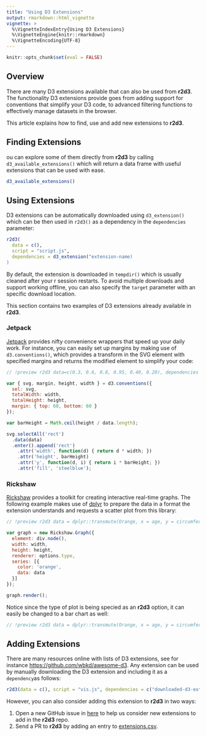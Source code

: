 ```yaml
---
title: "Using D3 Extensions"
output: rmarkdown::html_vignette
vignette: >
  %\VignetteIndexEntry{Using D3 Extensions}
  %\VignetteEngine{knitr::rmarkdown}
  %\VignetteEncoding{UTF-8}
---
```


```r
knitr::opts_chunk$set(eval = FALSE)
```

## Overview

There are many D3 extensions available that can also be used from **r2d3**. The functionality D3 extensions provide goes from adding support for conventions that simplify your D3 code, to advanced filtering functions to effectively manage datasets in the browser.

This article explains how to find, use and add new extensions to **r2d3**.

## Finding Extensions

ou can explore some of them directly from **r2d3** by calling `d3_available_extensions()` which will return a data frame with useful extensions that can be used with ease.

```r
d3_available_extensions()
```

## Using Extensions

D3 extensions can be automatically downloaded using `d3_extension()` which can be then used in `r2d3()` as a dependency in the `dependencies` parameter:

```r
r2d3(
  data = c(),
  script = "script.js",
  dependencies = d3_extension("extension-name)
)
```

By default, the extension is downloaded in `tempdir()` which is usually cleaned after your r session restarts. To avoid multiple downloads and support working offline, you can also specify the `target` parameter with an specific download location.

This section contains two examples of D3 extensions already available in **r2d3**.

### Jetpack

[Jetpack](https://github.com/gka/d3-jetpack) provides nifty convenience wrappers that speed up your daily work. For instance, you can easily set up margins by making use of `d3.conventions()`, which provides a transform in the SVG element with specified margins and returns the modified element to simplify your code:

```js
// !preview r2d3 data=c(0.3, 0.6, 0.8, 0.95, 0.40, 0.20), dependencies = d3_extension("d3-jetpack")

var { svg, margin, height, width } = d3.conventions({
  sel: svg,
  totalWidth: width,
  totalHeight: height,
  margin: { top: 60, bottom: 60 }
});

var barHeight = Math.ceil(height / data.length);

svg.selectAll('rect')
  .data(data)
  .enter().append('rect')
    .attr('width', function(d) { return d * width; })
    .attr('height', barHeight)
    .attr('y', function(d, i) { return i * barHeight; })
    .attr('fill', 'steelblue');
```

### Rickshaw

[Rickshaw](https://github.com/shutterstock/rickshaw) provides a toolkit for creating interactive real-time graphs. The following example makes use of [dplyr](http://dplyr.tidyverse.org/) to prepare the data in a format the extension understands and requests a scatter plot from this library:

```js
// !preview r2d3 data = dplyr::transmute(Orange, x = age, y = circumference), container = "div", dependencies = d3_extension("rickshaw"), d3_version = 3, options = list(type = "scatterplot")

var graph = new Rickshaw.Graph({
  element: div.node(),
  width: width,
  height: height,
  renderer: options.type,
  series: [{
    color: 'orange',
    data: data
  }]
});

graph.render();
```

Notice since the type of plot is being specied as an **r2d3** option, it can easily be changed to a bar chart as well:

```js
// !preview r2d3 data = dplyr::transmute(Orange, x = age, y = circumference), container = "div", dependencies = d3_extension("rickshaw"), d3_version = 3, options = list(type = "bar")
```

## Adding Extensions

There are many resources online with lists of D3 extensions, see for instance [https://github.com/wbkd/awesome-d3](https://github.com/wbkd/awesome-d3). Any extension can be used by manually downloading the D3 extension and including it as a `dependency`as follows:

```r
r2d3(data = c(), script = "vis.js", dependencies = c("downloaded-d3-extension.js")
```

However, you can also consider adding this extension to **r2d3** in two ways:

1) Open a new GitHub issue in [here](https://github.com/rstudio/r2d3/issues/new) to help us consider new extensions to add in the **r2d3** repo.
2) Send a PR to **r2d3** by adding an entry to [extensions.csv](https://github.com/rstudio/r2d3/tree/master/inst/extdata/extensions.csv).


